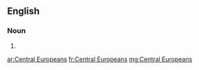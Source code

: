 ==English==

===Noun===
{{head|en|plural|head=[[central|Central]] [[Europeans]]}}

# {{plural of|Central European|lang=en}}

[[ar:Central Europeans]]
[[fr:Central Europeans]]
[[mg:Central Europeans]]